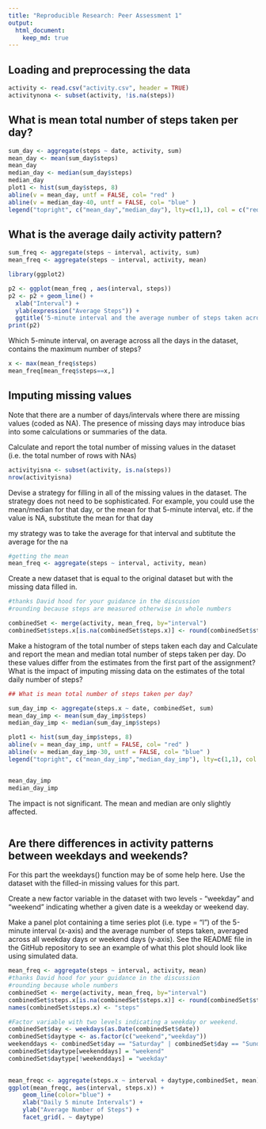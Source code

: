 ```yaml
---
title: "Reproducible Research: Peer Assessment 1"
output: 
  html_document:
    keep_md: true
---
```



## Loading and preprocessing the data
```r
activity <- read.csv("activity.csv", header = TRUE)
activitynona <- subset(activity, !is.na(steps))
```


## What is mean total number of steps taken per day?
```r
sum_day <- aggregate(steps ~ date, activity, sum)
mean_day <- mean(sum_day$steps)
mean_day
median_day <- median(sum_day$steps)
median_day
plot1 <- hist(sum_day$steps, 8)
abline(v = mean_day, untf = FALSE, col= "red" )
abline(v = median_day-40, untf = FALSE, col= "blue" )
legend("topright", c("mean_day","median_day"), lty=c(1,1), col = c("red","blue"))
```


## What is the average daily activity pattern?
```r
sum_freq <- aggregate(steps ~ interval, activity, sum)
mean_freq <- aggregate(steps ~ interval, activity, mean)
```


```r
library(ggplot2)
```


```r
p2 <- ggplot(mean_freq , aes(interval, steps))
p2 <- p2 + geom_line() +
  xlab("Interval") +
  ylab(expression("Average Steps")) +
  ggtitle('5-minute interval and the average number of steps taken across date range')
print(p2)
```

Which 5-minute interval, on average across all the days in the dataset, contains the maximum number of steps?
```r
x <- max(mean_freq$steps)
mean_freq[mean_freq$steps==x,]

```


## Imputing missing values

Note that there are a number of days/intervals where there are missing values (coded as NA). The presence of missing days may introduce bias into some calculations or summaries of the data.

Calculate and report the total number of missing values in the dataset (i.e. the total number of rows with NAs)

```r

activityisna <- subset(activity, is.na(steps))
nrow(activityisna)

```

Devise a strategy for filling in all of the missing values in the dataset. The strategy does not need to be sophisticated. For example, you could use the mean/median for that day, or the mean for that 5-minute interval, etc.
if the value is NA, substitute the mean for that day

my strategy was to take the average for that interval and subtitute the average for the na

```r
#getting the mean
mean_freq <- aggregate(steps ~ interval, activity, mean)
```


Create a new dataset that is equal to the original dataset but with the missing data filled in.

```r
#thanks David hood for your guidance in the discussion
#rounding because steps are measured otherwise in whole numbers

combinedSet <- merge(activity, mean_freq, by="interval")
combinedSet$steps.x[is.na(combinedSet$steps.x)] <- round(combinedSet$steps.y[is.na(combinedSet$steps.x)])
```


Make a histogram of the total number of steps taken each day and Calculate and report the mean and median total number of steps taken per day. Do these values differ from the estimates from the first part of the assignment? What is the impact of imputing missing data on the estimates of the total daily number of steps?

```r
## What is mean total number of steps taken per day?

sum_day_imp <- aggregate(steps.x ~ date, combinedSet, sum)
mean_day_imp <- mean(sum_day_imp$steps)
median_day_imp <- median(sum_day_imp$steps)

plot1 <- hist(sum_day_imp$steps, 8)
abline(v = mean_day_imp, untf = FALSE, col= "red" )
abline(v = median_day_imp-30, untf = FALSE, col= "blue" )
legend("topright", c("mean_day_imp","median_day_imp"), lty=c(1,1), col = c("red","blue"))


mean_day_imp
median_day_imp
```

The impact is not significant.  The mean and median are only slightly affected.

```r

```
  

## Are there differences in activity patterns between weekdays and weekends?

For this part the weekdays() function may be of some help here. Use the dataset with the filled-in missing values for this part.

Create a new factor variable in the dataset with two levels - "weekday" and "weekend" indicating whether a given date is a weekday or weekend day.

Make a panel plot containing a time series plot (i.e. type = "l") of the 5-minute interval (x-axis) and the average number of steps taken, averaged across all weekday days or weekend days (y-axis). See the README file in the GitHub repository to see an example of what this plot should look like using simulated data.

```r
mean_freq <- aggregate(steps ~ interval, activity, mean)
#thanks David hood for your guidance in the discussion
#rounding because whole numbers
combinedSet <- merge(activity, mean_freq, by="interval")
combinedSet$steps.x[is.na(combinedSet$steps.x)] <- round(combinedSet$steps.y[is.na(combinedSet$steps.x)])
names(combinedSet$steps.x) <- "steps"
```






```r
#Factor variable with two levels indicating a weekday or weekend.
combinedSet$day <- weekdays(as.Date(combinedSet$date))
combinedSet$daytype <- as.factor(c("weekend","weekday"))
weekenddays <- combinedSet$day == "Saturday" | combinedSet$day == "Sunday"
combinedSet$daytype[weekenddays] = "weekend"
combinedSet$daytype[!weekenddays] = "weekday"

 
mean_freqc <- aggregate(steps.x ~ interval + daytype,combinedSet, mean)
ggplot(mean_freqc, aes(interval, steps.x)) +
    geom_line(color="blue") +
    xlab("Daily 5 minute Intervals") +
    ylab("Average Number of Steps") +    
    facet_grid(. ~ daytype)
```
